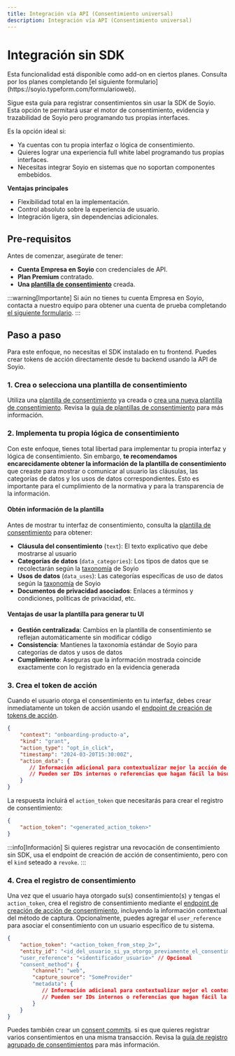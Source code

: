```yaml
---
title: Integración vía API (Consentimiento universal)
description: Integración vía API (Consentimiento universal)
---
```



# Integración sin SDK

<Admonition type="success" icon="⭐" title="Disponible como add-on">
Esta funcionalidad está disponible como add-on en ciertos planes. Consulta por los planes completando [el siguiente formulario](https://soyio.typeform.com/formularioweb).
</Admonition>

Sigue esta guía para registrar consentimientos sin usar la SDK de Soyio. Esta opción te permitará usar el motor de consentimiento, evidencia y trazabilidad de Soyio pero programando tus propias interfaces.

Es la opción ideal si:
- Ya cuentas con tu propia interfaz o lógica de consentimiento.
- Quieres lograr una experiencia full white label programando tus propias interfaces.
- Necesitas integrar Soyio en sistemas que no soportan componentes embebidos.

**Ventajas principales**
- Flexibilidad total en la implementación.
- Control absoluto sobre la experiencia de usuario.
- Integración ligera, sin dependencias adicionales.

## Pre-requisitos

Antes de comenzar, asegúrate de tener:

- **Cuenta Empresa en Soyio** con credenciales de API.
- **Plan Premium** contratado.
- **Una [plantilla de consentimiento](./consent-templates)** creada.

:::warning[Importante]
Si aún no tienes tu cuenta Empresa en Soyio, contacta a nuestro equipo para obtener una cuenta de prueba completando [el siguiente formulario](https://soyio.typeform.com/formularioweb).
:::

## Paso a paso

Para este enfoque, no necesitas el SDK instalado en tu frontend. Puedes crear tokens de acción directamente desde tu backend usando la API de Soyio.

### 1. Crea o selecciona una plantilla de consentimiento

Utiliza una [plantilla de consentimiento](./consent-templates) ya creada o [crea una nueva plantilla de consentimiento](../../api/resources/create-consent-template). Revisa la [guía de plantillas de consentimiento](./consent-templates) para más información.

### 2. Implementa tu propia lógica de consentimiento

Con este enfoque, tienes total libertad para implementar tu propia interfaz y lógica de consentimiento. Sin embargo, **te recomendamos encarecidamente obtener la información de la plantilla de consentimiento** que creaste para mostrar o comunicar al usuario las cláusulas, las categorías de datos y los usos de datos correspondientes. Esto es importante para el cumplimiento de la normativa y para la transparencia de la información.

#### Obtén información de la plantilla

Antes de mostrar tu interfaz de consentimiento, consulta la [plantilla de consentimiento](../../api/resources/get-consent-template) para obtener:

- **Cláusula del consentimiento** (`text`): El texto explicativo que debe mostrarse al usuario
- **Categorías de datos** (`data_categories`): Los tipos de datos que se recolectarán según la [taxonomía](../main/taxonomy) de Soyio
- **Usos de datos** (`data_uses`): Las categorías específicas de uso de datos según la [taxonomía](../main/taxonomy) de Soyio
- **Documentos de privacidad asociados**: Enlaces a términos y condiciones, políticas de privacidad, etc.

#### Ventajas de usar la plantilla para generar tu UI

- **Gestión centralizada**: Cambios en la plantilla de consentimiento se reflejan automáticamente sin modificar código
- **Consistencia**: Mantienes la taxonomía estándar de Soyio para categorías de datos y usos de datos
- **Cumplimiento**: Aseguras que la información mostrada coincide exactamente con lo registrado en la evidencia generada

### 3. Crea el token de acción

Cuando el usuario otorga el consentimiento en tu interfaz, debes crear inmediatamente un token de acción usando el [endpoint de creación de tokens de acción](../../api/resources/create-action-token).

```json title="POST /api/v1/consent_templates/{id}/action_tokens"
{
    "context": "onboarding-producto-a",
    "kind": "grant",
    "action_type": "opt_in_click",
    "timestamp": "2024-03-20T15:30:00Z",
    "action_data": {
       // Información adicional para contextualizar mejor la acción de consentimiento
       // Pueden ser IDs internos o referencias que hagan fácil la búsqueda de la evidencia en un futuro
    }
}
```

La respuesta incluirá el `action_token` que necesitarás para crear el registro de consentimiento:

```json title="Respuesta"
{
    "action_token": "<generated_action_token>"
}
```

:::info[Información]
Si quieres registrar una revocación de consentimiento sin SDK, usa el endpoint de creación de acción de consentimiento, pero con el `kind` seteado a `revoke`.
:::

### 4. Crea el registro de consentimiento

Una vez que el usuario haya otorgado su(s) consentimiento(s) y tengas el `action_token`, crea el registro de consentimiento mediante el [endpoint de creación de acción de consentimiento](../../api/resources/create-consent-action), incluyendo la información contextual del método de captura. Opcionalmente, puedes agregar el `user_reference` para asociar el consentimiento con un usuario específico de tu sistema.

```json title="POST /api/v1/consent_actions"
{
    "action_token": "<action_token_from_step_2>",
    "entity_id": "<id_del_usuario_si_ya_otorgo_previamente_el_consentimiento>" // Opcional
    "user_reference": "<identificador_usuario>" // Opcional
    "consent_method": {
        "channel": "web",
        "capture_source": "SomeProvider"
        "metadata": {
           // Información adicional para contextualizar mejor el contexto del consentimiento
           // Pueden ser IDs internos o referencias que hagan fácil la búsqueda de la evidencia en un futuro
        }
    }
}
```

Puedes también crear un [consent commits](../../api/resources/schemas/consentcommit). si es que quieres registrar varios consentimientos en una misma transacción. Revisa la [guía de registro agrupado de consentimientos](./consent-capture#opci%C3%B3n-2-crea-un-commit-de-varios-consentimientos-consentcommit) para más información.